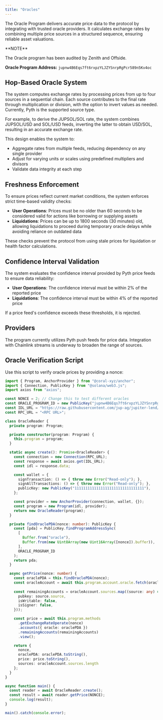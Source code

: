 ```yaml
---
title: "Oracles"
---
```


The Oracle Program delivers accurate price data to the protocol by integrating with trusted oracle providers. It calculates exchange rates by combining multiple price sources in a structured sequence, ensuring reliable asset valuations.

<Info>
  **NOTE**

  The Oracle program has been audited by Zenith and Offside.

  **Oracle Program Address:** `jupnw4B6Eqs7ft6rxpzYLJZYSnrpRgPcr589n5Kv4oc`
</Info>

## Hop-Based Oracle System

The system computes exchange rates by processing prices from up to four sources in a sequential chain. Each source contributes to the final rate through multiplication or division, with the option to invert values as needed. Currently, Pyth is the supported source type.

For example, to derive the JUPSOL/SOL rate, the system combines JUPSOL/USD and SOL/USD feeds, inverting the latter to obtain USD/SOL, resulting in an accurate exchange rate.

This design enables the system to:
- Aggregate rates from multiple feeds, reducing dependency on any single provider
- Adjust for varying units or scales using predefined multipliers and divisors
- Validate data integrity at each step

## Freshness Enforcement

To ensure prices reflect current market conditions, the system enforces strict time-based validity checks:

- **User Operations**: Prices must be no older than 60 seconds to be considered valid for actions like borrowing or supplying assets
- **Liquidations**: Prices can be up to 1800 seconds (30 minutes) old, allowing liquidations to proceed during temporary oracle delays while avoiding reliance on outdated data

These checks prevent the protocol from using stale prices for liquidation or health factor calculations.

## Confidence Interval Validation

The system evaluates the confidence interval provided by Pyth price feeds to ensure data reliability:

- **User Operations**: The confidence interval must be within 2% of the reported price
- **Liquidations**: The confidence interval must be within 4% of the reported price

If a price feed's confidence exceeds these thresholds, it is rejected.

## Providers

The program currently utilizes Pyth push feeds for price data. Integration with Chainlink streams is underway to broaden the range of sources.

## Oracle Verification Script

Use this script to verify oracle prices by providing a nonce:

```typescript
import { Program, AnchorProvider } from "@coral-xyz/anchor";
import { Connection, PublicKey } from "@solana/web3.js";
import axios from "axios";

const NONCE = 2; // Change this to test different oracles
const ORACLE_PROGRAM_ID = new PublicKey("jupnw4B6Eqs7ft6rxpzYLJZYSnrpRgPcr589n5Kv4oc");
const IDL_URL = "https://raw.githubusercontent.com/jup-ag/jupiter-lend/refs/heads/main/target/idl/oracle.json";
const RPC_URL = "<RPC URL>";

class OracleReader {
  private program: Program;

  private constructor(program: Program) {
    this.program = program;
  }

  static async create(): Promise<OracleReader> {
    const connection = new Connection(RPC_URL);
    const response = await axios.get(IDL_URL);
    const idl = response.data;

    const wallet = {
      signTransaction: () => { throw new Error("Read-only"); },
      signAllTransactions: () => { throw new Error("Read-only"); },
      publicKey: new PublicKey("11111111111111111111111111111111"),
    };

    const provider = new AnchorProvider(connection, wallet, {});
    const program = new Program(idl, provider);
    return new OracleReader(program);
  }

  private findOraclePDA(nonce: number): PublicKey {
    const [pda] = PublicKey.findProgramAddressSync(
      [
        Buffer.from("oracle"),
        Buffer.from(new Uint8Array(new Uint16Array([nonce]).buffer)),
      ],
      ORACLE_PROGRAM_ID
    );
    return pda;
  }

  async getPrice(nonce: number) {
    const oraclePDA = this.findOraclePDA(nonce);
    const oracleAccount = await this.program.account.oracle.fetch(oraclePDA);
    
    const remainingAccounts = oracleAccount.sources.map((source: any) => ({
      pubkey: source.source,
      isWritable: false,
      isSigner: false,
    }));

    const price = await this.program.methods
      .getExchangeRateOperate(nonce)
      .accounts({ oracle: oraclePDA })
      .remainingAccounts(remainingAccounts)
      .view();

    return {
      nonce,
      oraclePDA: oraclePDA.toString(),
      price: price.toString(),
      sources: oracleAccount.sources.length
    };
  }
}

async function main() {
  const reader = await OracleReader.create();
  const result = await reader.getPrice(NONCE);
  console.log(result);
}

main().catch(console.error);
```
